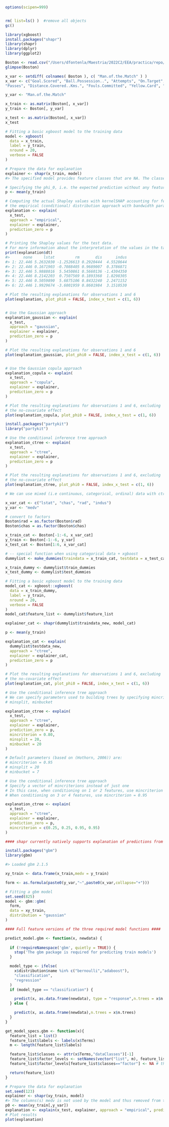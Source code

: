 ```r
options(scipen=999)
```
```r

```
```r
rm( list=ls() )  #remove all objects
gc()       
```
```r

library(xgboost)
install.packages("shapr")
library(shapr)
library(dplyr)
library(ggplot2)
```


```r

Boston <- read.csv("/Users/dfontenla/Maestria/2022C2/EEA/practica/repo/EEA-2022/TP2/fifa/FIFA 2018 Statistics.csv", encoding = "UTF-8") %>% mutate(id = 1:nrow(.)) 
glimpse(Boston)

x_var <- setdiff( colnames( Boston ), c( "Man.of.the.Match" ) )
x_var <- c("Goal.Scored", "Ball.Possession..", "Attempts", "On.Target", "Blocked", "Off.Target", "Corners", "Offsides", "Free.Kicks ", "Saves", "Pass.Accuracy..", 
"Passes", "Distance.Covered..Kms.", "Fouls.Committed", "Yellow.Card", "Yellow...Red", "Red", "X1st.Goal", "Goals.in.PSO", "Own.goals")

y_var <- "Man.of.the.Match"

x_train <- as.matrix(Boston[, x_var])
y_train <- Boston[, y_var]

x_test <- as.matrix(Boston[, x_var])
x_test
```


```r
# Fitting a basic xgboost model to the training data
model <- xgboost(
  data = x_train,
  label = y_train,
  nround = 20,
  verbose = FALSE
)

# Prepare the data for explanation
explainer <- shapr(x_train, model)
#> The specified model provides feature classes that are NA. The classes of data are taken as the truth.

# Specifying the phi_0, i.e. the expected prediction without any features
p <- mean(y_train)

# Computing the actual Shapley values with kernelSHAP accounting for feature dependence using
# the empirical (conditional) distribution approach with bandwidth parameter sigma = 0.1 (default)
explanation <- explain(
  x_test,
  approach = "empirical",
  explainer = explainer,
  prediction_zero = p
)

# Printing the Shapley values for the test data.
# For more information about the interpretation of the values in the table, see ?shapr::explain.
print(explanation$dt)
#>      none     lstat         rm       dis      indus
#> 1: 22.446 5.2632030 -1.2526613 0.2920444  4.5528644
#> 2: 22.446 0.1671903 -0.7088405 0.9689007  0.3786871
#> 3: 22.446 5.9888016  5.5450861 0.5660136 -1.4304350
#> 4: 22.446 8.2142203  0.7507569 0.1893368  1.8298305
#> 5: 22.446 0.5059890  5.6875106 0.8432240  2.2471152
#> 6: 22.446 1.9929674 -3.6001959 0.8601984  3.1510530

# Plot the resulting explanations for observations 1 and 6
plot(explanation, plot_phi0 = FALSE, index_x_test = c(1, 6))
```


```r
     
```



```r

# Use the Gaussian approach
explanation_gaussian <- explain(
  x_test,
  approach = "gaussian",
  explainer = explainer,
  prediction_zero = p
)

# Plot the resulting explanations for observations 1 and 6
plot(explanation_gaussian, plot_phi0 = FALSE, index_x_test = c(1, 6))


# Use the Gaussian copula approach
explanation_copula <- explain(
  x_test,
  approach = "copula",
  explainer = explainer,
  prediction_zero = p
)

# Plot the resulting explanations for observations 1 and 6, excluding
# the no-covariate effect
plot(explanation_copula, plot_phi0 = FALSE, index_x_test = c(1, 6))

```
```r
install.packages("partykit")
library("partykit")
```


```r

# Use the conditional inference tree approach
explanation_ctree <- explain(
  x_test,
  approach = "ctree",
  explainer = explainer,
  prediction_zero = p
)

# Plot the resulting explanations for observations 1 and 6, excluding 
# the no-covariate effect
plot(explanation_ctree, plot_phi0 = FALSE, index_x_test = c(1, 6))

```


```r
# We can use mixed (i.e continuous, categorical, ordinal) data with ctree. Use ctree with categorical data in the following manner:

x_var_cat <- c("lstat", "chas", "rad", "indus")
y_var <- "medv"

# convert to factors
Boston$rad = as.factor(Boston$rad)
Boston$chas = as.factor(Boston$chas)

x_train_cat <- Boston[-1:-6, x_var_cat]
y_train <- Boston[-1:-6, y_var]
x_test_cat <- Boston[1:6, x_var_cat]

# -- special function when using categorical data + xgboost
dummylist <- make_dummies(traindata = x_train_cat, testdata = x_test_cat)

x_train_dummy <- dummylist$train_dummies
x_test_dummy <- dummylist$test_dummies

# Fitting a basic xgboost model to the training data
model_cat <- xgboost::xgboost(
  data = x_train_dummy,
  label = y_train,
  nround = 20,
  verbose = FALSE
)
model_cat$feature_list <- dummylist$feature_list

explainer_cat <- shapr(dummylist$traindata_new, model_cat)

p <- mean(y_train)

explanation_cat <- explain(
  dummylist$testdata_new,
  approach = "ctree",
  explainer = explainer_cat,
  prediction_zero = p
)

# Plot the resulting explanations for observations 1 and 6, excluding
# the no-covariate effect
plot(explanation_cat, plot_phi0 = FALSE, index_x_test = c(1, 6))

```

```r
# Use the conditional inference tree approach
# We can specify parameters used to building trees by specifying mincriterion, 
# minsplit, minbucket

explanation_ctree <- explain(
  x_test,
  approach = "ctree",
  explainer = explainer,
  prediction_zero = p,
  mincriterion = 0.80, 
  minsplit = 20,
  minbucket = 20
)

# Default parameters (based on (Hothorn, 2006)) are:
# mincriterion = 0.95
# minsplit = 20
# minbucket = 7

# Use the conditional inference tree approach
# Specify a vector of mincriterions instead of just one
# In this case, when conditioning on 1 or 2 features, use mincriterion = 0.25
# When conditioning on 3 or 4 features, use mincriterion = 0.95

explanation_ctree <- explain(
  x_test,
  approach = "ctree",
  explainer = explainer,
  prediction_zero = p,
  mincriterion = c(0.25, 0.25, 0.95, 0.95)
)
```

```r
#### shapr currently natively supports explanation of predictions from models fitted with the following functions:

install.packages("gbm")
library(gbm)
```
```r


#> Loaded gbm 2.1.5

xy_train <- data.frame(x_train,medv = y_train)

form <- as.formula(paste0(y_var,"~",paste0(x_var,collapse="+")))

# Fitting a gbm model
set.seed(825)
model <- gbm::gbm(
  form,
  data = xy_train,
  distribution = "gaussian"
)

#### Full feature versions of the three required model functions ####

predict_model.gbm <- function(x, newdata) {
  
  if (!requireNamespace('gbm', quietly = TRUE)) {
    stop('The gbm package is required for predicting train models')
  }

  model_type <- ifelse(
    x$distribution$name %in% c("bernoulli","adaboost"),
    "classification",
    "regression"
  )
  if (model_type == "classification") {

    predict(x, as.data.frame(newdata), type = "response",n.trees = x$n.trees)
  } else {

    predict(x, as.data.frame(newdata),n.trees = x$n.trees)
  }
}

get_model_specs.gbm <- function(x){
  feature_list = list()
  feature_list$labels <- labels(x$Terms)
  m <- length(feature_list$labels)

  feature_list$classes <- attr(x$Terms,"dataClasses")[-1]
  feature_list$factor_levels <- setNames(vector("list", m), feature_list$labels)
  feature_list$factor_levels[feature_list$classes=="factor"] <- NA # the model object doesn't contain factor levels info

  return(feature_list)
}

```
```r

# Prepare the data for explanation
set.seed(123)
explainer <- shapr(xy_train, model)
#> The columns(s) medv is not used by the model and thus removed from the data.
p0 <- mean(xy_train[,y_var])
explanation <- explain(x_test, explainer, approach = "empirical", prediction_zero = p0)
# Plot results
plot(explanation)
```
```r
```
```r
```
```r
```
```r
```
```r
```
```r
```







